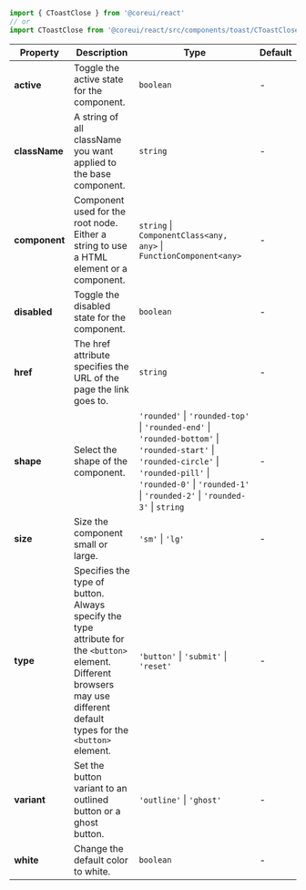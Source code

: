 
```jsx
import { CToastClose } from '@coreui/react'
// or
import CToastClose from '@coreui/react/src/components/toast/CToastClose'
```

| Property | Description | Type | Default |
| --- | --- | --- | --- |
| **active** | Toggle the active state for the component. | `boolean` | - |
| **className** | A string of all className you want applied to the base component. | `string` | - |
| **component** | Component used for the root node. Either a string to use a HTML element or a component. | `string` \| `ComponentClass<any, any>` \| `FunctionComponent<any>` | - |
| **disabled** | Toggle the disabled state for the component. | `boolean` | - |
| **href** | The href attribute specifies the URL of the page the link goes to. | `string` | - |
| **shape** | Select the shape of the component. | `'rounded'` \| `'rounded-top'` \| `'rounded-end'` \| `'rounded-bottom'` \| `'rounded-start'` \| `'rounded-circle'` \| `'rounded-pill'` \| `'rounded-0'` \| `'rounded-1'` \| `'rounded-2'` \| `'rounded-3'` \| `string` | - |
| **size** | Size the component small or large. | `'sm'` \| `'lg'` | - |
| **type** | Specifies the type of button. Always specify the type attribute for the `<button>` element.<br/>Different browsers may use different default types for the `<button>` element. | `'button'` \| `'submit'` \| `'reset'` | - |
| **variant** | Set the button variant to an outlined button or a ghost button. | `'outline'` \| `'ghost'` | - |
| **white** | Change the default color to white. | `boolean` | - |
